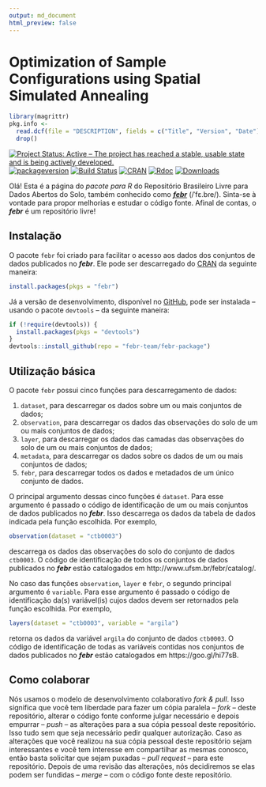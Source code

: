 ```yaml
---
output: md_document
html_preview: false
---
```


<!-- Generated by knitr: do not edit by hand. Please edit the content in README.Rmd -->

# Optimization of Sample Configurations using Spatial Simulated Annealing

```r
library(magrittr)
pkg.info <- 
  read.dcf(file = "DESCRIPTION", fields = c("Title", "Version", "Date")) %>% 
  drop()
```

[![Project Status: Active – The project has reached a stable, usable state and is being actively developed.](http://www.repostatus.org/badges/latest/active.svg)](http://www.repostatus.org/#active)
[![packageversion](https://img.shields.io/badge/devel%20version-`r pkg.info["Version"]`-firebrick.svg?style=flat-square)](commits/master)
[![Build Status](https://travis-ci.org/febr-team/febr-package.svg?branch=master)](https://travis-ci.org/febr-team/febr-package)
[![CRAN](https://www.r-pkg.org/badges/version/febr)](https://cran.r-project.org/package=febr)
[![Rdoc](http://www.rdocumentation.org/badges/version/febr)](http://www.rdocumentation.org/packages/febr)
[![Downloads](http://cranlogs.r-pkg.org/badges/febr?color=brightgreen)](http://www.r-pkg.org/pkg/febr)

Olá! Esta é a página do *pacote para R* do Repositório Brasileiro Livre para Dados Abertos do Solo, também conhecido como [___febr___][febr] (/ˈfɛ.bɾe/). Sinta-se à vontade para propor melhorias e estudar o código 
fonte. Afinal de contas, o ___febr___ é um repositório livre!

[febr]: http://www.ufsm.br/febr/

## Instalação

O pacote `febr` foi criado para facilitar o acesso aos dados dos conjuntos de dados publicados no ___febr___. Ele pode ser descarregado do [CRAN][cran] da seguinte maneira:

```R
install.packages(pkgs = "febr")
```

Já a versão de desenvolvimento, disponível no [GitHub][github], pode ser instalada -- usando o pacote `devtools` -- da seguinte maneira:

[cran]: https://CRAN.R-project.org/package=febr
[github]: https://github.com/febr-team/febr-package

```R
if (!require(devtools)) {
  install.packages(pkgs = "devtools")
}
devtools::install_github(repo = "febr-team/febr-package")
```

## Utilização básica

O pacote `febr` possui cinco funções para descarregamento de dados:

1. `dataset`, para descarregar os dados sobre um ou mais conjuntos de dados;
2. `observation`, para descarregar os dados das observações do solo de um ou mais conjuntos de dados;
3. `layer`, para descarregar os dados das camadas das observações do solo de um ou mais conjuntos de dados;
4. `metadata`, para descarregar os dados sobre os dados de um ou mais conjuntos de dados;
5. `febr`, para descarregar todos os dados e metadados de um único conjunto de dados.

O principal argumento dessas cinco funções é `dataset`. Para esse argumento é passado o código de identificação de um ou mais conjuntos de dados publicados no ___febr___. Isso descarrega os dados da tabela de dados indicada pela função escolhida. Por exemplo,

```R
observation(dataset = "ctb0003")
```

descarrega os dados das observações do solo do conjunto de dados `ctb0003`. O código de identificação de todos os conjuntos de dados publicados no ___febr___ estão catalogados em http://www.ufsm.br/febr/catalog/.

No caso das funções `observation`, `layer` e `febr`, o segundo principal argumento é `variable`. Para esse argumento é passado o código de identificação da(s) variável(is) cujos dados devem ser retornados pela função escolhida. Por exemplo,

```R
layers(dataset = "ctb0003", variable = "argila")
```

retorna os dados da variável `argila` do conjunto de dados `ctb0003`. O código de identificação de todas as variáveis contidas nos conjuntos de dados publicados no ___febr___ estão catalogados em https://goo.gl/hi77sB.

## Como colaborar

Nós usamos o modelo de desenvolvimento colaborativo *fork & pull*. Isso significa que você tem liberdade para fazer um cópia paralela -- *fork* -- deste repositório, alterar o código fonte conforme julgar necessário e depois empurrar -- *push* -- as alterações para a sua cópia pessoal deste repositório. Isso tudo sem que seja necessário pedir qualquer autorização. Caso as alterações que você realizou na sua cópia pessoal deste repositório sejam interessantes e você tem interesse em compartilhar as mesmas conosco, então basta solicitar que sejam puxadas -- *pull request* -- para este repositório. Depois de uma revisão das alterações, nós decidiremos se elas podem ser fundidas -- *merge* -- com o código fonte deste repositório.

